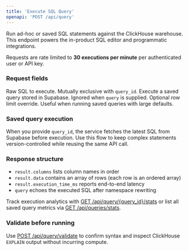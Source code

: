 ```yaml
---
title: 'Execute SQL Query'
openapi: 'POST /api/query'
---
```


Run ad-hoc or saved SQL statements against the ClickHouse warehouse. This endpoint powers the in-product SQL editor and programmatic integrations.

<Info>
Requests are rate limited to <strong>30 executions per minute</strong> per authenticated user or API key.
</Info>

### Request fields

<ParamField body="query" type="string">
  Raw SQL to execute. Mutually exclusive with <code>query_id</code>.
</ParamField>

<ParamField body="query_id" type="string">
  Execute a saved query stored in Supabase. Ignored when <code>query</code> is supplied.
</ParamField>

<ParamField body="limit" type="integer" default="None">
  Optional row limit override. Useful when running saved queries with large defaults.
</ParamField>

### Saved query execution

When you provide <code>query_id</code>, the service fetches the latest SQL from Supabase before execution. Use this flow to keep complex statements version-controlled while reusing the same API call.

### Response structure

- <code>result.columns</code> lists column names in order
- <code>result.data</code> contains an array of rows (each row is an ordered array)
- <code>result.execution_time_ms</code> reports end-to-end latency
- <code>query</code> echoes the executed SQL after namespace rewriting

<Tip>
Track execution analytics with <a href="/api-reference/endpoint/query-stats">GET /api/query/{query_id}/stats</a> or list all saved query metrics via <a href="/api-reference/endpoint/query-stats">GET /api/queries/stats</a>.
</Tip>

### Validate before running

Use <a href="/api-reference/endpoint/query-validate">POST /api/query/validate</a> to confirm syntax and inspect ClickHouse <code>EXPLAIN</code> output without incurring compute.
